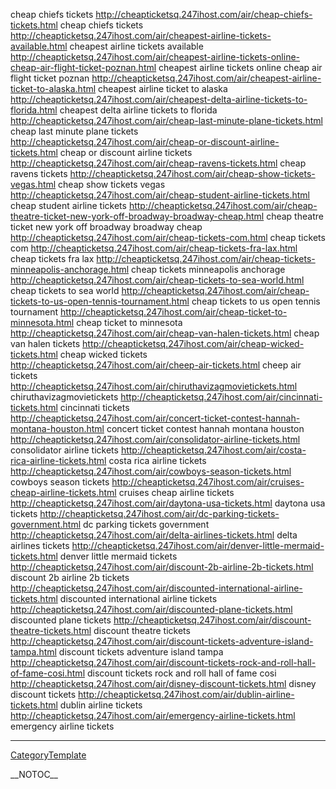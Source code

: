 cheap chiefs tickets http://cheapticketsq.247ihost.com/air/cheap-chiefs-tickets.html cheap chiefs tickets
http://cheapticketsq.247ihost.com/air/cheapest-airline-tickets-available.html cheapest airline tickets available
http://cheapticketsq.247ihost.com/air/cheapest-airline-tickets-online-cheap-air-flight-ticket-poznan.html cheapest airline tickets online cheap air flight ticket poznan
http://cheapticketsq.247ihost.com/air/cheapest-airline-ticket-to-alaska.html cheapest airline ticket to alaska
http://cheapticketsq.247ihost.com/air/cheapest-delta-airline-tickets-to-florida.html cheapest delta airline tickets to florida
http://cheapticketsq.247ihost.com/air/cheap-last-minute-plane-tickets.html cheap last minute plane tickets
http://cheapticketsq.247ihost.com/air/cheap-or-discount-airline-tickets.html cheap or discount airline tickets
http://cheapticketsq.247ihost.com/air/cheap-ravens-tickets.html cheap ravens tickets
http://cheapticketsq.247ihost.com/air/cheap-show-tickets-vegas.html cheap show tickets vegas
http://cheapticketsq.247ihost.com/air/cheap-student-airline-tickets.html cheap student airline tickets
http://cheapticketsq.247ihost.com/air/cheap-theatre-ticket-new-york-off-broadway-broadway-cheap.html cheap theatre ticket new york off broadway broadway cheap
http://cheapticketsq.247ihost.com/air/cheap-tickets-com.html cheap tickets com
http://cheapticketsq.247ihost.com/air/cheap-tickets-fra-lax.html cheap tickets fra lax
http://cheapticketsq.247ihost.com/air/cheap-tickets-minneapolis-anchorage.html cheap tickets minneapolis anchorage
http://cheapticketsq.247ihost.com/air/cheap-tickets-to-sea-world.html cheap tickets to sea world
http://cheapticketsq.247ihost.com/air/cheap-tickets-to-us-open-tennis-tournament.html cheap tickets to us open tennis tournament
http://cheapticketsq.247ihost.com/air/cheap-ticket-to-minnesota.html cheap ticket to minnesota
http://cheapticketsq.247ihost.com/air/cheap-van-halen-tickets.html cheap van halen tickets
http://cheapticketsq.247ihost.com/air/cheap-wicked-tickets.html cheap wicked tickets
http://cheapticketsq.247ihost.com/air/cheep-air-tickets.html cheep air tickets
http://cheapticketsq.247ihost.com/air/chiruthavizagmovietickets.html chiruthavizagmovietickets
http://cheapticketsq.247ihost.com/air/cincinnati-tickets.html cincinnati tickets
http://cheapticketsq.247ihost.com/air/concert-ticket-contest-hannah-montana-houston.html concert ticket contest hannah montana houston
http://cheapticketsq.247ihost.com/air/consolidator-airline-tickets.html consolidator airline tickets
http://cheapticketsq.247ihost.com/air/costa-rica-airline-tickets.html costa rica airline tickets
http://cheapticketsq.247ihost.com/air/cowboys-season-tickets.html cowboys season tickets
http://cheapticketsq.247ihost.com/air/cruises-cheap-airline-tickets.html cruises cheap airline tickets
http://cheapticketsq.247ihost.com/air/daytona-usa-tickets.html daytona usa tickets
http://cheapticketsq.247ihost.com/air/dc-parking-tickets-government.html dc parking tickets government
http://cheapticketsq.247ihost.com/air/delta-airlines-tickets.html delta airlines tickets
http://cheapticketsq.247ihost.com/air/denver-little-mermaid-tickets.html denver little mermaid tickets
http://cheapticketsq.247ihost.com/air/discount-2b-airline-2b-tickets.html discount 2b airline 2b tickets
http://cheapticketsq.247ihost.com/air/discounted-international-airline-tickets.html discounted international airline tickets
http://cheapticketsq.247ihost.com/air/discounted-plane-tickets.html discounted plane tickets
http://cheapticketsq.247ihost.com/air/discount-theatre-tickets.html discount theatre tickets
http://cheapticketsq.247ihost.com/air/discount-tickets-adventure-island-tampa.html discount tickets adventure island tampa
http://cheapticketsq.247ihost.com/air/discount-tickets-rock-and-roll-hall-of-fame-cosi.html discount tickets rock and roll hall of fame cosi
http://cheapticketsq.247ihost.com/air/disney-discount-tickets.html disney discount tickets
http://cheapticketsq.247ihost.com/air/dublin-airline-tickets.html dublin airline tickets
http://cheapticketsq.247ihost.com/air/emergency-airline-tickets.html emergency airline tickets
----
[[CategoryTemplate]]

__NOTOC__